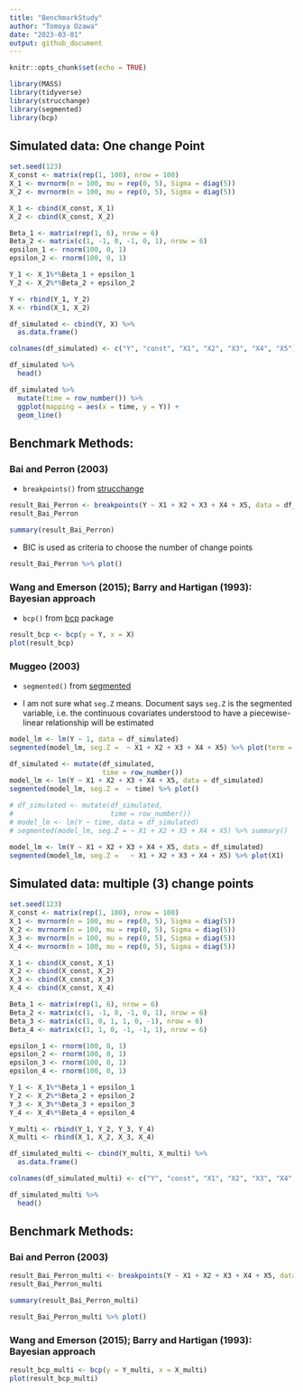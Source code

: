 ```yaml
---
title: "BenchmarkStudy"
author: "Tomoya Ozawa"
date: "2023-03-01"
output: github_document
---
```


```r
knitr::opts_chunk$set(echo = TRUE)
```

```r
library(MASS)
library(tidyverse)
library(strucchange)
library(segmented)
library(bcp)
```

## Simulated data: One change Point

```r
set.seed(123)
X_const <- matrix(rep(1, 100), nrow = 100)
X_1 <- mvrnorm(n = 100, mu = rep(0, 5), Sigma = diag(5))
X_2 <- mvrnorm(n = 100, mu = rep(0, 5), Sigma = diag(5))

X_1 <- cbind(X_const, X_1)
X_2 <- cbind(X_const, X_2)

Beta_1 <- matrix(rep(1, 6), nrow = 6)
Beta_2 <- matrix(c(1, -1, 0, -1, 0, 1), nrow = 6)
epsilon_1 <- rnorm(100, 0, 1)
epsilon_2 <- rnorm(100, 0, 1)

Y_1 <- X_1%*%Beta_1 + epsilon_1
Y_2 <- X_2%*%Beta_2 + epsilon_2

Y <- rbind(Y_1, Y_2)
X <- rbind(X_1, X_2)
```

```r
df_simulated <- cbind(Y, X) %>% 
  as.data.frame()

colnames(df_simulated) <- c("Y", "const", "X1", "X2", "X3", "X4", "X5")

df_simulated %>% 
  head()
```

```r
df_simulated %>% 
  mutate(time = row_number()) %>% 
  ggplot(mapping = aes(x = time, y = Y)) +
  geom_line()
```



## Benchmark Methods:



### Bai and Perron (2003)

- `breakpoints()` from [strucchange](https://cran.r-project.org/web/packages/strucchange/strucchange.pdf)


```r
result_Bai_Perron <- breakpoints(Y ~ X1 + X2 + X3 + X4 + X5, data = df_simulated)
result_Bai_Perron
```

```r
summary(result_Bai_Perron)
```


- BIC is used as criteria to choose the number of change points

```r
result_Bai_Perron %>% plot()
```



### Wang and Emerson (2015); Barry and Hartigan (1993): Bayesian approach

- `bcp()` from [bcp](https://cran.r-project.org/web/packages/bcp/bcp.pdf) package

```r
result_bcp <- bcp(y = Y, x = X)
plot(result_bcp)
```

### Muggeo (2003)

- `segmented()` from [segmented](https://cran.r-project.org/web/packages/segmented/segmented.pdfted)

- I am not sure what `seg.Z` means. Document says `seg.Z` is the segmented variable, i.e. the continuous covariates understood to have a piecewise-linear relationship will be estimated


```r
model_lm <- lm(Y ~ 1, data = df_simulated)
segmented(model_lm, seg.Z =  ~ X1 + X2 + X3 + X4 + X5) %>% plot(term = X1)
```



```r
df_simulated <- mutate(df_simulated,
                       time = row_number())
model_lm <- lm(Y ~ X1 + X2 + X3 + X4 + X5, data = df_simulated)
segmented(model_lm, seg.Z =  ~ time) %>% plot()
```

```r
# df_simulated <- mutate(df_simulated,
#                        time = row_number())
# model_lm <- lm(Y ~ time, data = df_simulated)
# segmented(model_lm, seg.Z = ~ X1 + X2 + X3 + X4 + X5) %>% summary()
```

```r
model_lm <- lm(Y ~ X1 + X2 + X3 + X4 + X5, data = df_simulated)
segmented(model_lm, seg.Z =   ~ X1 + X2 + X3 + X4 + X5) %>% plot(X1)
```



## Simulated data: multiple (3) change points

```r
set.seed(123)
X_const <- matrix(rep(1, 100), nrow = 100)
X_1 <- mvrnorm(n = 100, mu = rep(0, 5), Sigma = diag(5))
X_2 <- mvrnorm(n = 100, mu = rep(0, 5), Sigma = diag(5))
X_3 <- mvrnorm(n = 100, mu = rep(0, 5), Sigma = diag(5))
X_4 <- mvrnorm(n = 100, mu = rep(0, 5), Sigma = diag(5))

X_1 <- cbind(X_const, X_1)
X_2 <- cbind(X_const, X_2)
X_3 <- cbind(X_const, X_3)
X_4 <- cbind(X_const, X_4)

Beta_1 <- matrix(rep(1, 6), nrow = 6)
Beta_2 <- matrix(c(1, -1, 0, -1, 0, 1), nrow = 6)
Beta_3 <- matrix(c(1, 0, 1, 1, 0, -1), nrow = 6)
Beta_4 <- matrix(c(1, 1, 0, -1, -1, 1), nrow = 6)

epsilon_1 <- rnorm(100, 0, 1)
epsilon_2 <- rnorm(100, 0, 1)
epsilon_3 <- rnorm(100, 0, 1)
epsilon_4 <- rnorm(100, 0, 1)

Y_1 <- X_1%*%Beta_1 + epsilon_1
Y_2 <- X_2%*%Beta_2 + epsilon_2
Y_3 <- X_3%*%Beta_3 + epsilon_3
Y_4 <- X_4%*%Beta_4 + epsilon_4

Y_multi <- rbind(Y_1, Y_2, Y_3, Y_4)
X_multi <- rbind(X_1, X_2, X_3, X_4)
```

```r
df_simulated_multi <- cbind(Y_multi, X_multi) %>% 
  as.data.frame()

colnames(df_simulated_multi) <- c("Y", "const", "X1", "X2", "X3", "X4", "X5")

df_simulated_multi %>% 
  head()
```

## Benchmark Methods:

### Bai and Perron (2003)

```r
result_Bai_Perron_multi <- breakpoints(Y ~ X1 + X2 + X3 + X4 + X5, data = df_simulated_multi)
result_Bai_Perron_multi
```

```r
summary(result_Bai_Perron_multi)
```


```r
result_Bai_Perron_multi %>% plot()
```

### Wang and Emerson (2015); Barry and Hartigan (1993): Bayesian approach

```r
result_bcp_multi <- bcp(y = Y_multi, x = X_multi)
plot(result_bcp_multi)
```








